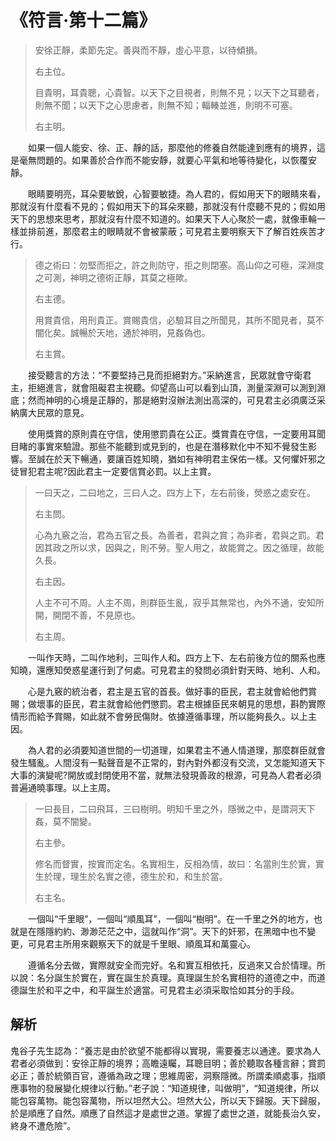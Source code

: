 # 《符言·第十二篇》

> 安徐正靜，柔節先定。善與而不靜，虛心平意，以待傾損。
>
> 右主位。
>
> 目貴明，耳貴聰，心貴智。以天下之目視者，則無不見；以天下之耳聽者，則無不聞；以天下之心思慮者，則無不知；輻輳並進，則明不可塞。
>
> 右主明。

&emsp;&emsp;如果一個人能安、徐、正、靜的話，那麼他的修養自然能達到應有的境界，這是毫無問題的。如果善於合作而不能安靜，就要心平氣和地等待變化，以恢覆安靜。

&emsp;&emsp;眼睛要明亮，耳朵要敏銳，心智要敏捷。為人君的，假如用天下的眼睛來看，那就沒有什麼看不見的；假如用天下的耳朵來聽，那就沒有什麼聽不見的；假如用天下的思想來思考，那就沒有什麼不知道的。如果天下人心聚於一處，就像車輪一樣並排前進，那麼君主的眼睛就不會被蒙蔽；可見君主要明察天下了解百姓疾苦才行。

> 德之術曰：勿堅而拒之，許之則防守，拒之則閉塞。高山仰之可極，深淵度之可測，神明之德術正靜，其莫之極歟。
>
> 右主德。
>
> 用賞貴信，用刑貴正。賞賜貴信，必驗耳目之所聞見，其所不聞見者，莫不闇化矣。誠暢於天地，通於神明，見姦偽也。
>
> 右主賞。

&emsp;&emsp;接受聽言的方法：“不要堅持己見而拒絕對方。”采納進言，民眾就會守衛君主，拒絕進言，就會阻礙君主視聽。仰望高山可以看到山頂，測量深淵可以測到淵底；然而神明的心境是正靜的，那是絕對沒辦法測出高深的，可見君主必須廣泛采納廣大民眾的意見。

&emsp;&emsp;使用獎賞的原則貴在守信，使用懲罰貴在公正。獎賞貴在守信，一定要用耳聞目睹的事實來驗證。那些不能聽到或見到的，也是在潛移默化中不知不覺發生影響。至誠在於天下暢通，要讓百姓知曉，猶如有神明君主保佑一樣。又何懼奸邪之徒冒犯君主呢?因此君主一定要信賞必罰。以上主賞。

> 一曰天之，二曰地之，三曰人之。四方上下，左右前後，熒惑之處安在。
>
> 右主問。
>
> 心為九竅之治，君為五官之長。為善者，君與之賞；為非者，君與之罰。君因其政之所以求，因與之，則不勞。聖人用之，故能賞之。因之循理，故能久長。
>
> 右主因。
>
> 人主不可不周。人主不周，則群臣生亂，寂乎其無常也，內外不通，安知所開，開閉不善，不見原也。
>
> 右主周。

&emsp;&emsp;一叫作天時，二叫作地利，三叫作人和。四方上下、左右前後方位的關系也應知曉，還應知熒惑星運行到了何處。可見君主的發問必須針對天時、地利、人和。

&emsp;&emsp;心是九竅的統治者，君主是五官的首長。做好事的臣民，君主就會給他們賞賜；做壞事的臣民，君主就會給他們懲罰。君主根據臣民來朝見的思想，斟酌實際情形而給予賞賜，如此就不會勞民傷財。依據遵循事理，所以能夠長久。以上主因。

&emsp;&emsp;為人君的必須要知道世間的一切道理，如果君主不通人情道理，那麼群臣就會發生騷亂。人間沒有一點聲音是不正常的，對內對外都沒有交流，又怎能知道天下大事的演變呢?開放或封閉使用不當，就無法發現善政的根源，可見為人君者必須普遍通曉事理。以上主周。

> 一曰長目，二曰飛耳，三曰樹明。明知千里之外，隱微之中，是謂洞天下姦，莫不闇變。
>
> 右主參。
>
> 修名而督實，按實而定名。名實相生，反相為情，故曰：名當則生於實，實生於理，理生於名實之德，德生於和，和生於當。
>
> 右主名。

&emsp;&emsp;一個叫“千里眼”，一個叫“順風耳”，一個叫“樹明”。在一千里之外的地方，也就是在隱隱約約、渺渺茫茫之中，這就叫作“洞”。天下的奸邪，在黑暗中也不變更，可見君主所用來觀察天下的就是千里眼、順風耳和萬靈心。

&emsp;&emsp;遵循名分去做，實際就安全而完好。名和實互相依托，反過來又合於情理。所以說：名分誕生於實在，實在誕生於真理。真理誕生於名實相符的道德之中，而道德誕生於和平之中，和平誕生於適當。可見君主必須采取恰如其分的手段。

## 解析

鬼谷子先生認為：“養志是由於欲望不能都得以實現，需要養志以通達。要求為人君者必須做到：安徐正靜的境界；高瞻遠矚，耳聰目明；善於聽取各種言辭；賞罰必正；善於統領百官，遵循為政之理；思維周密，洞察隱微。所謂柔順處事，指順應事物的發展變化規律以行動。”老子說：“知道規律，叫做明”，“知道規律，所以能包容萬物。能包容萬物，所以坦然大公。坦然大公，所以天下歸服。天下歸服，於是順應了自然。順應了自然這才是處世之道。掌握了處世之道，就能長治久安，終身不遭危險”。
